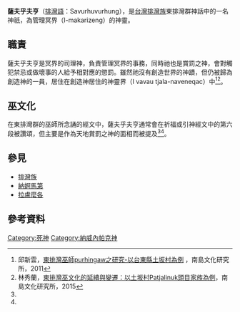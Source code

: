 '''薩夫乎夫亨'''（[[排灣語|排灣語]]：Savurhuvurhung），是[[台灣|台灣]][[排灣族|排灣族]]東排灣群神話中的一名神祇，為管理冥界（I-makarizeng）的神靈。
==職責==
薩夫乎夫亨是冥界的司理神，負責管理冥界的事務，同時祂也是賞罰之神，會對觸犯禁忌或做壞事的人給予相對應的懲罰。雖然祂沒有創造世界的神蹟，但仍被歸為創造神的一員，居住在創造神居住的神靈界（I vavau tjala-naveneqac）中<ref name="東排灣巫師purhingaw之研究">邱新雲，[http://paperupload.nttu.edu.tw/CA4BD71DBC8AB41/765d4febf466430b.pdf 東排灣巫師purhingaw之研究-以台東縣土坂村為例] {{Wayback|url=http://paperupload.nttu.edu.tw/CA4BD71DBC8AB41/765d4febf466430b.pdf |date=20201207141639 }}，南島文化研究所，2011</ref><ref name="東排灣巫文化的延續與變遷">林秀蘭，[http://210.240.175.131/CA4BD71DBC8AB41/004b3277570e2efe.pdf 東排灣巫文化的延續與變遷：以土坂村Patjalinuk頭目家族為例]{{Dead link}}，南島文化研究所，2015</ref>。
==巫文化==
在東排灣群的巫師所念誦的經文中，薩夫乎夫亨通常會在祈福或引神經文中的第六段被讚頌，但主要是作為天地賞罰之神的面相而被提及<ref name="東排灣巫師purhingaw之研究"/><ref name="東排灣巫文化的延續與變遷"/>。
==參見==
*[[排灣族|排灣族]]
*[[納婀馬第|納婀馬第]]
*[[拉盧麼各|拉盧麼各]]
==參考資料==
{{reflist}}

[[Category:死神|Category:死神]]
[[Category:納威內帕克神|Category:納威內帕克神]]
{{Myth-stub}}